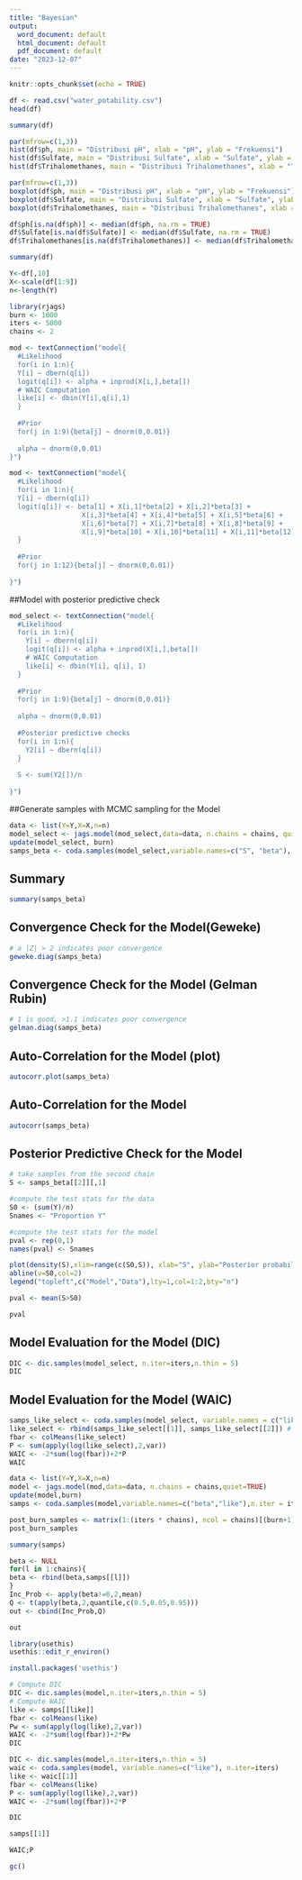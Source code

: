 ---
title: "Bayesian"
output:
  word_document: default
  html_document: default
  pdf_document: default
date: "2023-12-07"
---

```{r setup, include=FALSE}
knitr::opts_chunk$set(echo = TRUE)
```


```{r}
df <- read.csv("water_potability.csv")
head(df)
```

```{r}
summary(df)
```
```{r}
par(mfrow=c(1,3))
hist(df$ph, main = "Distribusi pH", xlab = "pH", ylab = "Frekuensi")
hist(df$Sulfate, main = "Distribusi Sulfate", xlab = "Sulfate", ylab = "Frekuensi")
hist(df$Trihalomethanes, main = "Distribusi Trihalomethanes", xlab = "Trihalomethanes", ylab = "Frekuensi")
```
```{r}
par(mfrow=c(1,3))
boxplot(df$ph, main = "Distribusi pH", xlab = "pH", ylab = "Frekuensi")
boxplot(df$Sulfate, main = "Distribusi Sulfate", xlab = "Sulfate", ylab = "Frekuensi")
boxplot(df$Trihalomethanes, main = "Distribusi Trihalomethanes", xlab = "Trihalomethanes", ylab = "Frekuensi")
```


```{r}
df$ph[is.na(df$ph)] <- median(df$ph, na.rm = TRUE)
df$Sulfate[is.na(df$Sulfate)] <- median(df$Sulfate, na.rm = TRUE)
df$Trihalomethanes[is.na(df$Trihalomethanes)] <- median(df$Trihalomethanes, na.rm = TRUE)
```

```{r}
summary(df)
```


```{r}
Y<-df[,10]
X<-scale(df[1:9])
n<-length(Y)
```

```{r}
library(rjags)
burn <- 1000
iters <- 5000
chains <- 2
```

```{r}
mod <- textConnection("model{
  #Likelihood
  for(i in 1:n){
  Y[i] ~ dbern(q[i])
  logit(q[i]) <- alpha + inprod(X[i,],beta[])
  # WAIC Computation
  like[i] <- dbin(Y[i],q[i],1) 
  }
  
  #Prior
  for(j in 1:9){beta[j] ~ dnorm(0,0.01)}
  
  alpha ~ dnorm(0,0.01)
}")
```

```{r}
mod <- textConnection("model{
  #Likelihood
  for(i in 1:n){
  Y[i] ~ dbern(q[i])
  logit(q[i]) <- beta[1] + X[i,1]*beta[2] + X[i,2]*beta[3] +
                  X[i,3]*beta[4] + X[i,4]*beta[5] + X[i,5]*beta[6] +
                  X[i,6]*beta[7] + X[i,7]*beta[8] + X[i,8]*beta[9] +
                  X[i,9]*beta[10] + X[i,10]*beta[11] + X[i,11]*beta[12]
  }
  
  #Prior
  for(j in 1:12){beta[j] ~ dnorm(0,0.01)}
  
}")
```

##Model with posterior predictive check

```{r}
mod_select <- textConnection("model{
  #Likelihood
  for(i in 1:n){
    Y[i] ~ dbern(q[i])
    logit(q[i]) <- alpha + inprod(X[i,],beta[])
    # WAIC Computation
    like[i] <- dbin(Y[i], q[i], 1) 
  }
  
  #Prior
  for(j in 1:9){beta[j] ~ dnorm(0,0.01)}
  
  alpha ~ dnorm(0,0.01)
  
  #Posterior predictive checks
  for(i in 1:n){
    Y2[i] ~ dbern(q[i])
  }
  
  S <- sum(Y2[])/n
  
}")
```


##Generate samples with MCMC sampling for the Model 
```{r}
data <- list(Y=Y,X=X,n=n)
model_select <- jags.model(mod_select,data=data, n.chains = chains, quiet=TRUE)
update(model_select, burn)
samps_beta <- coda.samples(model_select,variable.names=c("S", "beta"), n.iter = iters, n.thin=5)
```

## Summary
```{r}
summary(samps_beta)
```

## Convergence Check for the Model(Geweke)
```{r}
# a |Z| > 2 indicates poor convergence
geweke.diag(samps_beta)
```

## Convergence Check for the Model (Gelman Rubin)
```{r}
# 1 is good, >1.1 indicates poor convergence
gelman.diag(samps_beta)
```

## Auto-Correlation for the Model (plot)
```{r}
autocorr.plot(samps_beta)
```

## Auto-Correlation for the Model
```{r}
autocorr(samps_beta)
```

## Posterior Predictive Check for the Model
```{r}
# take samples from the second chain
S <- samps_beta[[2]][,1]

#compute the test stats for the data
S0 <- (sum(Y)/n)
Snames <- "Proportion Y"

#compute the test stats for the model
pval <- rep(0,1)
names(pval) <- Snames

plot(density(S),xlim=range(c(S0,S)), xlab="S", ylab="Posterior probability",main=Snames)
abline(v=S0,col=2)
legend("topleft",c("Model","Data"),lty=1,col=1:2,bty="n")

pval <- mean(S>S0)

pval
```

## Model Evaluation for the Model (DIC)
```{r}
DIC <- dic.samples(model_select, n.iter=iters,n.thin = 5)
DIC
```

## Model Evaluation for the Model (WAIC)
```{r}
samps_like_select <- coda.samples(model_select, variable.names = c("like"), n.iter=iters)
like_select <- rbind(samps_like_select[[1]], samps_like_select[[2]]) # Combine samples from the two chain
fbar <- colMeans(like_select)
P <- sum(apply(log(like_select),2,var))
WAIC <- -2*sum(log(fbar))+2*P
WAIC
```


```{r}
data <- list(Y=Y,X=X,n=n)
model <- jags.model(mod,data=data, n.chains = chains,quiet=TRUE)
update(model,burn)
samps <- coda.samples(model,variable.names=c("beta","like"),n.iter = iters,n.thin=5)

```

```{r}
post_burn_samples <- matrix(1:(iters * chains), ncol = chains)[(burn+1):iters,]
post_burn_samples
```



```{r}
summary(samps)
```

```{r}
beta <- NULL
for(l in 1:chains){
beta <- rbind(beta,samps[[l]])
}
Inc_Prob <- apply(beta!=0,2,mean)
Q <- t(apply(beta,2,quantile,c(0.5,0.05,0.95)))
out <- cbind(Inc_Prob,Q)
```


```{r}
out
```

```{r}
library(usethis) 
usethis::edit_r_environ()
```

```{r}
install.packages('usethis')
```

```{r}
# Compute DIC
DIC <- dic.samples(model,n.iter=iters,n.thin = 5)
# Compute WAIC
like <- samps[[like]]
fbar <- colMeans(like)
Pw <- sum(apply(log(like),2,var))
WAIC <- -2*sum(log(fbar))+2*Pw
DIC
```
```{r}
DIC <- dic.samples(model,n.iter=iters,n.thin = 5)
waic <- coda.samples(model, variable.names=c("like"), n.iter=iters)
like <- waic[[1]]
fbar <- colMeans(like)
P <- sum(apply(log(like),2,var))
WAIC <- -2*sum(log(fbar))+2*P
```


```{r}
DIC
```



```{r}
samps[[1]]
```

```{r}
WAIC;P
```

```{r}
gc()
```



